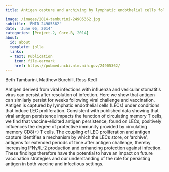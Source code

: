 ```yaml
---
title: Antigen capture and archiving by lymphatic endothelial cells following vaccination or viral infection

image: /images/2014-tamburini-24905362.jpg
subtitle: 'PMID 24905362'
date: 'June 06, 2014'
categories: [Project-2, Core-B, 2014]
about:
  id: about
  template: jolla
  links:
  - text: Publication
    icon: file-earmark
    href: https://pubmed.ncbi.nlm.nih.gov/24905362/
---
```


Beth Tamburini, Matthew Burchill, Ross Kedl

Antigen derived from viral infections with influenza and vesicular stomatitis virus can persist after resolution of infection. Here we show that antigen can similarly persist for weeks following viral challenge and vaccination. Antigen is captured by lymphatic endothelial cells (LECs) under conditions that induce LEC proliferation. Consistent with published data showing that viral antigen persistence impacts the function of circulating memory T cells, we find that vaccine-elicited antigen persistence, found on LECs, positively influences the degree of protective immunity provided by circulating memory CD8(+) T cells. The coupling of LEC proliferation and antigen capture identifies a mechanism by which the LECs store, or 'archive', antigens for extended periods of time after antigen challenge, thereby increasing IFNγ/IL-2 production and enhancing protection against infection. These findings therefore have the potential to have an impact on future vaccination strategies and our understanding of the role for persisting antigen in both vaccine and infectious settings.
